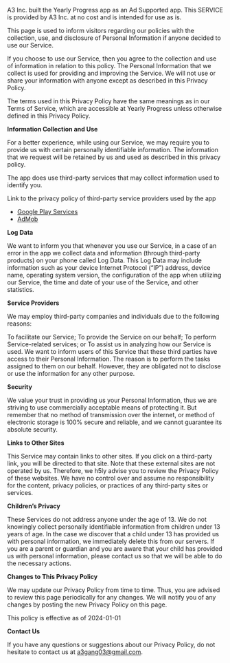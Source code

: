 A3 Inc. built the Yearly Progress app as an Ad Supported app. This SERVICE is provided by A3 Inc. at no cost and is intended for use as is.

This page is used to inform visitors regarding our policies with the collection, use, and disclosure of Personal Information if anyone decided to use our Service.

If you choose to use our Service, then you agree to the collection and use of information in relation to this policy. The Personal Information that we collect is used for providing and improving the Service. We will not use or share your information with anyone except as described in this Privacy Policy.

The terms used in this Privacy Policy have the same meanings as in our Terms of Service, which are accessible at Yearly Progress unless otherwise defined in this Privacy Policy.

**Information Collection and Use**

For a better experience, while using our Service, we may require you to provide us with certain personally identifiable information. The information that we request will be retained by us and used as described in this privacy policy.

The app does use third-party services that may collect information used to identify you.

Link to the privacy policy of third-party service providers used by the app

- [Google Play Services](https://www.google.com/policies/privacy/)
- [AdMob](https://support.google.com/admob/answer/6128543?hl=en)

**Log Data**

We want to inform you that whenever you use our Service, in a case of an error in the app we collect data and information (through third-party products) on your phone called Log Data. This Log Data may include information such as your device Internet Protocol (“IP”) address, device name, operating system version, the configuration of the app when utilizing our Service, the time and date of your use of the Service, and other statistics.

**Service Providers**

We may employ third-party companies and individuals due to the following reasons:

To facilitate our Service;
To provide the Service on our behalf;
To perform Service-related services; or
To assist us in analyzing how our Service is used.
We want to inform users of this Service that these third parties have access to their Personal Information. The reason is to perform the tasks assigned to them on our behalf. However, they are obligated not to disclose or use the information for any other purpose.

**Security**

We value your trust in providing us your Personal Information, thus we are striving to use commercially acceptable means of protecting it. But remember that no method of transmission over the internet, or method of electronic storage is 100% secure and reliable, and we cannot guarantee its absolute security.

**Links to Other Sites**

This Service may contain links to other sites. If you click on a third-party link, you will be directed to that site. Note that these external sites are not operated by us. Therefore, we h5ly advise you to review the Privacy Policy of these websites. We have no control over and assume no responsibility for the content, privacy policies, or practices of any third-party sites or services.

**Children’s Privacy**

These Services do not address anyone under the age of 13. We do not knowingly collect personally identifiable information from children under 13 years of age. In the case we discover that a child under 13 has provided us with personal information, we immediately delete this from our servers. If you are a parent or guardian and you are aware that your child has provided us with personal information, please contact us so that we will be able to do the necessary actions.

**Changes to This Privacy Policy**

We may update our Privacy Policy from time to time. Thus, you are advised to review this page periodically for any changes. We will notify you of any changes by posting the new Privacy Policy on this page.

This policy is effective as of 2024-01-01

**Contact Us**

If you have any questions or suggestions about our Privacy Policy, do not hesitate to contact us at
[a3gang03@gmail.com](mailto:a3gang03@gmail.com).
